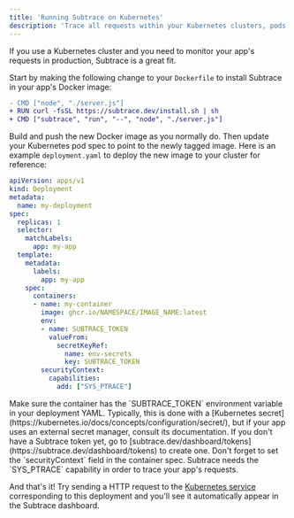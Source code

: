 ```yaml
---
title: 'Running Subtrace on Kubernetes'
description: 'Trace all requests within your Kubernetes clusters, pods and deployment.'
---
```


If you use a Kubernetes cluster and you need to monitor your app's requests in
production, Subtrace is a great fit.

Start by making the following change to your `Dockerfile` to install Subtrace
in your app's Docker image:

```diff
- CMD ["node", "./server.js"]
+ RUN curl -fsSL https://subtrace.dev/install.sh | sh
+ CMD ["subtrace", "run", "--", "node", "./server.js"]
```

Build and push the new Docker image as you normally do. Then update your
Kubernetes pod spec to point to the newly tagged image. Here is an example
`deployment.yaml` to deploy the new image to your cluster for reference:

```yaml
apiVersion: apps/v1
kind: Deployment
metadata:
  name: my-deployment
spec:
  replicas: 1
  selector:
    matchLabels:
      app: my-app
  template:
    metadata:
      labels:
        app: my-app
    spec:
      containers:
      - name: my-container
        image: ghcr.io/NAMESPACE/IMAGE_NAME:latest
        env:
        - name: SUBTRACE_TOKEN
          valueFrom:
            secretKeyRef:
              name: env-secrets
              key: SUBTRACE_TOKEN
        securityContext:
          capabilities:
            add: ["SYS_PTRACE"]
```

<Tip>
Make sure the container has the `SUBTRACE_TOKEN` environment variable in your
deployment YAML. Typically, this is done with a [Kubernetes secret](https://kubernetes.io/docs/concepts/configuration/secret/),
but if your app uses an external secret manager, consult its documentation. If
you don't have a Subtrace token yet, go to [subtrace.dev/dashboard/tokens](https://subtrace.dev/dashboard/tokens)
to create one.
</Tip>

<Tip>
Don't forget to set the `securityContext` field in the container spec. Subtrace
needs the `SYS_PTRACE` capability in order to trace your app's requests.
</Tip>

And that's it! Try sending a HTTP request to the [Kubernetes service](https://kubernetes.io/docs/concepts/services-networking/service/)
corresponding to this deployment and you'll see it automatically appear in the Subtrace dashboard.
